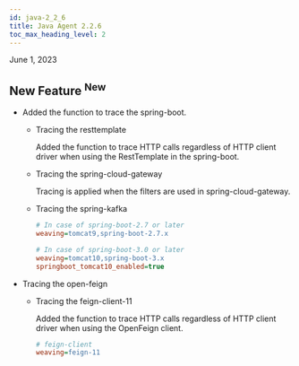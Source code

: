 ```yaml
---
id: java-2_2_6
title: Java Agent 2.2.6
toc_max_heading_level: 2
---
```


June 1, 2023

## New Feature <sup><Status>New</Status></sup>

-   Added the function to trace the spring-boot.

    -   Tracing the resttemplate

        Added the function to trace HTTP calls regardless of HTTP client driver when using the RestTemplate in the spring-boot.

    -   Tracing the spring-cloud-gateway

        Tracing is applied when the filters are used in spring-cloud-gateway.

    -   Tracing the spring-kafka

        ```ini title='whatap.conf'
        # In case of spring-boot-2.7 or later
        weaving=tomcat9,spring-boot-2.7.x

        # In case of spring-boot-3.0 or later
        weaving=tomcat10,spring-boot-3.x
        springboot_tomcat10_enabled=true
        ```
-   Tracing the open-feign

    -   Tracing the feign-client-11

        Added the function to trace HTTP calls regardless of HTTP client driver when using the OpenFeign client.

        ```ini title='whatap.conf'
        # feign-client
        weaving=feign-11
        ```
